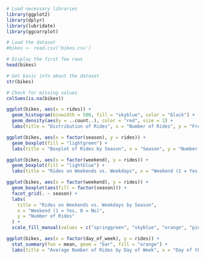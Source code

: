 ```r
# Load necessary libraries
library(ggplot2)
library(dplyr)
library(lubridate)
library(ggcorrplot)

# Load the dataset
#bikes <- read.csv('bikes.csv')

# Display the first few rows
head(bikes)

# Get basic info about the dataset
str(bikes)

# Check for missing values
colSums(is.na(bikes))

```

```r
ggplot(bikes, aes(x = rides)) +
  geom_histogram(binwidth = 500, fill = "skyblue", color = "black") +
  geom_density(aes(y = ..count..), color = "red", size = 1) +
  labs(title = "Distribution of Rides", x = "Number of Rides", y = "Frequency")

```

```r
ggplot(bikes, aes(x = factor(season), y = rides)) +
  geom_boxplot(fill = "lightgreen") +
  labs(title = "Boxplot of Rides by Season", x = "Season", y = "Number of Rides")

```

```r
ggplot(bikes, aes(x = factor(weekend), y = rides)) +
  geom_boxplot(fill = "lightblue") +
  labs(title = "Rides on Weekends vs. Weekdays", x = "Weekend (1 = Yes, 0 = No)", y = "Number of Rides")

```

```r
ggplot(bikes, aes(x = factor(weekend), y = rides)) +
  geom_boxplot(aes(fill = factor(season))) +
  facet_grid(. ~ season) +
  labs(
    title = "Rides on Weekends vs. Weekdays by Season",
    x = "Weekend (1 = Yes, 0 = No)",
    y = "Number of Rides"
  ) +
  scale_fill_manual(values = c("springgreen", "skyblue", "orange", "pink"))

```

```r
ggplot(bikes, aes(x = factor(day_of_week), y = rides)) +
  stat_summary(fun = mean, geom = "bar", fill = "orange") +
  labs(title = "Average Number of Rides by Day of Week", x = "Day of the Week", y = "Average Number of Rides")

```
